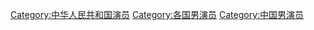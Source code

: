 [[Category:中华人民共和国演员|Category:中华人民共和国演员]]
[[Category:各国男演员|Category:各国男演员]]
[[Category:中国男演员|Category:中国男演员]]